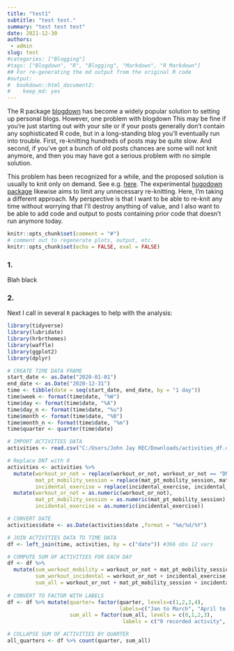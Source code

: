 ```yaml
---
title: "test1"
subtitle: "test test."
summary: "test test test"
date: 2021-12-30
authors:
 - admin
slug: test
#categories: ["Blogging"]
#tags: ["Blogdown", "R", "Blogging", "Markdown", "R Markdown"]
## For re-generating the md output from the original R code
#output:
#  bookdown::html_document2:
#    keep_md: yes
---
```


The R package [blogdown](https://bookdown.org/yihui/blogdown/) has become a widely  popular solution to setting up personal blogs. However, one problem with blogdown This may be fine if you're just starting out with your site or if your posts generally don't contain any sophisticated R code, but in a long-standing blog you'll eventually run into trouble. First, re-knitting hundreds of posts may be quite slow. And second, if you've got a bunch of old posts chances are some will not knit anymore, and then you may have got a serious problem with no simple solution.

This problem has been recognized for a while, and the proposed solution is usually to knit only on demand. See e.g. [here](https://yutani.rbind.io/post/2017-10-25-blogdown-custom/). The experimental [hugodown package](https://github.com/r-lib/hugodown) likewise aims to limit any unnecessary re-knitting. Here, I'm taking a different approach. My perspective is that I want to be able to re-knit any time without worrying that I'll destroy anything of value, and I also want to be able to add code and output to posts containing prior code that doesn't run anymore today.

```r
knitr::opts_chunk$set(comment = "#")
# comment out to regenerate plots, output, etc.
knitr::opts_chunk$set(echo = FALSE, eval = FALSE)
```

### 1.

Blah black 

### 2. 

Next I call in several `R` packages to help with the analysis:

```r
library(tidyverse)
library(lubridate)
library(hrbrthemes)
library(waffle)
library(ggplot2)
library(dplyr)
```

```r
# CREATE TIME DATA FRAME  
start_date <- as.Date("2020-01-01")
end_date <- as.Date("2020-12-31")
time <- tibble(date = seq(start_date, end_date, by = "1 day")) 
time$week <- format(time$date, "%W")
time$day <- format(time$date, "%A")
time$day_n <- format(time$date, "%u") 
time$month <- format(time$date, "%B")
time$month_n <- format(time$date, "%m")
time$quarter <- quarter(time$date) 

# IMPORT ACTIVITIES DATA 
activities <- read.csv("C:/Users/John Jay REC/Downloads/activities_df.csv") #366 obs 6 vars 

# Replace DNT with 0
activities <- activities %>%
  mutate(workout_or_not = replace(workout_or_not, workout_or_not == "DNT", 0),
         mat_pt_mobility_session = replace(mat_pt_mobility_session, mat_pt_mobility_session == "DNT", 0),
         incidental_exercise = replace(incidental_exercise, incidental_exercise == "DNT", 0)) %>%
  mutate(workout_or_not = as.numeric(workout_or_not),
         mat_pt_mobility_session = as.numeric(mat_pt_mobility_session),
         incidental_exercise = as.numeric(incidental_exercise))

# CONVERT DATE 
activities$date <- as.Date(activities$date ,format = "%m/%d/%Y") 

# JOIN ACTIVITIES DATA TO TIME DATA
df <- left_join(time, activities, by = c("date")) #366 obs 12 vars

# COMPUTE SUM OF ACTIVITIES FOR EACH DAY
df <- df %>% 
  mutate(sum_workout_mobility = workout_or_not + mat_pt_mobility_session,
         sum_workout_incidental = workout_or_not + incidental_exercise, 
         sum_all = workout_or_not + mat_pt_mobility_session + incidental_exercise)
  
# CONVERT TO FACTOR WITH LABELS 
df <- df %>% mutate(quarter= factor(quarter, levels=c(1,2,3,4), 
                                    labels=c("Jan to March", "April to June", "July to Sept", "Oct to Dec")),
                    sum_all = factor(sum_all, levels = c(0,1,2,3), 
                                     labels = c("0 recorded activity", "1 activity", "2 activities", "3 activities")))

# COLLAPSE SUM OF ACTIVITIES BY QUARTER
all_quarters <- df %>% count(quarter, sum_all)
```


